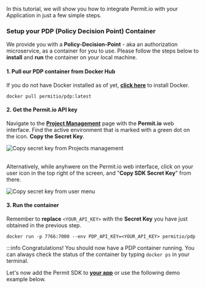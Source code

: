 In this tutorial, we will show you how to integrate Permit.io with your Application in just a few simple steps.

### Setup your PDP (Policy Decision Point) Container

We provide you with a **Policy-Decision-Point** - aka an authorization microservice, as a container for you to use.
Please follow the steps below to **install** and **run** the container on your local machine.

#### 1. Pull our PDP container from Docker Hub

If you do not have Docker installed as of yet, **[click here](https://docs.docker.com/get-docker/)** to install Docker.

```
docker pull permitio/pdp:latest
```

#### 2. Get the Permit.io API key

Navigate to the **[Project Management](https://app.permit.io/project-management)** page with the **Permit.io** web interface.
Find the active environment that is marked with a green dot on the icon. **Copy the Secret Key**.

<img
	src="/img/onboarding/secret-key-1.png"
	alt="Copy secret key from Projects management"
	data-zoomable
/>
<br />
<br />

Alternatively, while anyhwere on the Permit.io web interface, click on your user icon in the top right of the screen, and
"**Copy SDK Secret Key**" from there.

<img
	src="/img/onboarding/secret-key-2.png"
	alt="Copy secret key from user menu"
	data-zoomable
/>

#### 3. Run the container

Remember to **replace** `<YOUR_API_KEY>` with the **Secret Key** you have just obtained in the previous step.

```
docker run -p 7766:7000 --env PDP_API_KEY=<YOUR_API_KEY> permitio/pdp
```

:::info
Congratulations! You should now have a PDP container running. You can always check the status of the container
by typing `docker ps` in your terminal.

Let's now add the Permit SDK to **[your app](/1.0.0/tutorials/Onboarding/connect-your-app)** or use the following demo example below.
